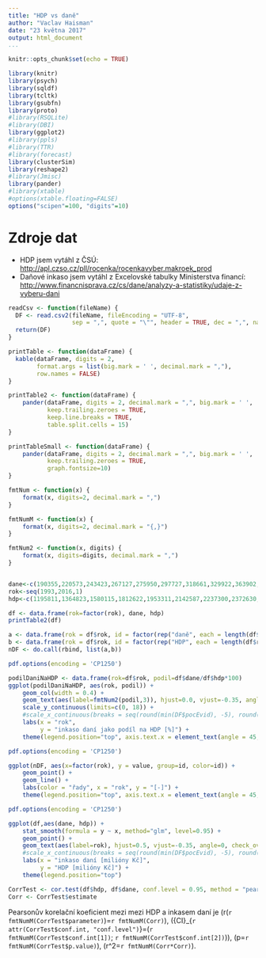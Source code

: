 ```yaml
---
title: "HDP vs daně"
author: "Vaclav Haisman"
date: "23 května 2017"
output: html_document
...
```


```r
knitr::opts_chunk$set(echo = TRUE)
```

```r
library(knitr)
library(psych)
library(sqldf)
library(tcltk)
library(gsubfn)
library(proto)
#library(RSQLite)
#library(DBI)
library(ggplot2)
#library(ppls)
#library(TTR)
#library(forecast)
library(clusterSim)
library(reshape2)
#library(Jmisc)
library(pander)
#library(xtable)
#options(xtable.floating=FALSE)
options("scipen"=100, "digits"=10)
```

# Zdroje dat

- HDP jsem vytáhl z ČSÚ: <http://apl.czso.cz/pll/rocenka/rocenkavyber.makroek_prod>
- Daňové inkaso jsem vytáhl z Excelovské tabulky Ministerstva financí: <http://www.financnisprava.cz/cs/dane/analyzy-a-statistiky/udaje-z-vyberu-dani>

```r
readCsv <- function(fileName) {
  DF <- read.csv2(fileName, fileEncoding = "UTF-8",
                  sep = ",", quote = "\"", header = TRUE, dec = ",", na.strings = c("", "neznámo"))
  return(DF)
}

printTable <- function(dataFrame) {
  kable(dataFrame, digits = 2,
        format.args = list(big.mark = ' ', decimal.mark = ","),
        row.names = FALSE)
}

printTable2 <- function(dataFrame) {
    pander(dataFrame, digits = 2, decimal.mark = ",", big.mark = ' ',
           keep.trailing.zeroes = TRUE,
           keep.line.breaks = TRUE,
           table.split.cells = 15)
}

printTableSmall <- function(dataFrame) {
    pander(dataFrame, digits = 2, decimal.mark = ",", big.mark = ' ',
           keep.trailing.zeroes = TRUE,
           graph.fontsize=10)
}

fmtNum <- function(x) {
    format(x, digits=2, decimal.mark = ",")
}

fmtNumM <- function(x) {
    format(x, digits=2, decimal.mark = "{,}")
}

fmtNum2 <- function(x, digits) {
    format(x, digits=digits, decimal.mark = ",")
}


dane<-c(190355,220573,243423,267127,275950,297727,318661,329922,363902,394286,423517,455547,517870,514079,577014,606896,522950,548432,561388,583746,610757,639199,670396,732197)
rok<-seq(1993,2016,1)
hdp<-c(1195811,1364823,1580115,1812622,1953311,2142587,2237300,2372630,2562679,2674634,2801163,3057660,3257972,3507131,3831819,4015346,3921827,3953651,4033755,4059912,4098128,4313789,4554615,4715061)

df <- data.frame(rok=factor(rok), dane, hdp)
printTable2(df)
```


```r
a <- data.frame(rok = df$rok, id = factor(rep("daně", each = length(df$rok))), value = data.Normalization(df$dane, type="n4"))
b <- data.frame(rok = df$rok, id = factor(rep("HDP", each = length(df$rok))), value = data.Normalization(df$hdp, type="n4"))
nDF <- do.call(rbind, list(a,b))

```

```r
pdf.options(encoding = 'CP1250')

podilDaniNaHDP <- data.frame(rok=df$rok, podil=df$dane/df$hdp*100)
ggplot(podilDaniNaHDP, aes(rok, podil)) +
    geom_col(width = 0.4) +
    geom_text(aes(label=fmtNum2(podil,3)), hjust=0.0, vjust=-0.35, angle=45, check_overlap = FALSE) +
    scale_y_continuous(limits=c(0, 18)) +
    #scale_x_continuous(breaks = seq(round(min(DF$pocEvid), -5), round(max(DF$hdp), -5), by = 50000)) +
    labs(x = "rok",
         y = "inkaso daní jako podíl na HDP [%]") +
    theme(legend.position="top", axis.text.x = element_text(angle = 45, hjust = 1))
```

```r
pdf.options(encoding = 'CP1250')

ggplot(nDF, aes(x=factor(rok), y = value, group=id, color=id)) +
    geom_point() +
    geom_line() +
    labs(color = "řady", x = "rok", y = "[-]") +
    theme(legend.position="top", axis.text.x = element_text(angle = 45, hjust = 1))
```

```r
pdf.options(encoding = 'CP1250')

ggplot(df,aes(dane, hdp)) +
    stat_smooth(formula = y ~ x, method="glm", level=0.95) +
    geom_point() +
    geom_text(aes(label=rok), hjust=0.5, vjust=-0.35, angle=0, check_overlap = TRUE) +
    #scale_x_continuous(breaks = seq(round(min(DF$pocEvid), -5), round(max(DF$hdp), -5), by = 50000)) +
    labs(x = "inkaso daní [milióny Kč]",
         y = "HDP [milióny Kč]") +
    theme(legend.position="top")
```


```r
CorrTest <- cor.test(df$hdp, df$dane, conf.level = 0.95, method = "pearson")
Corr <- CorrTest$estimate
```

Pearsonův korelační koeficient mezi mezi HDP a inkasem daní je \(r(`r fmtNumM(CorrTest$parameter)`)=`r fmtNumM(Corr)`\), \({CI}_{`r attr(CorrTest$conf.int, "conf.level")`}=(`r fmtNumM(CorrTest$conf.int[1])`; `r fmtNumM(CorrTest$conf.int[2])`)\), \(p=`r fmtNumM(CorrTest$p.value)`\), \(r^2=`r fmtNumM(Corr*Corr)`\).
